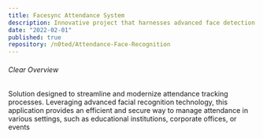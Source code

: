 ```yaml
---
title: Facesync Attendance System
description: Innovative project that harnesses advanced face detection and recognition techniques to automate the attendance tracking process. This system utilizes cutting-edge face recognition libraries, providing an efficient solution for marking attendance using webcam images.
date: "2022-02-01"
published: true
repository: /n0ted/Attendance-Face-Recognition
---
```

###### Clear Overview
Solution designed to streamline and modernize attendance tracking processes. Leveraging advanced facial recognition technology, this application provides an efficient and secure way to manage attendance in various settings, such as educational institutions, corporate offices, or events
